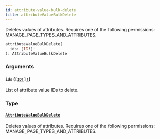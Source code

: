 ```yaml
---
id: attribute-value-bulk-delete
title: attributeValueBulkDelete
---
```


Deletes values of attributes. Requires one of the following permissions: MANAGE_PAGE_TYPES_AND_ATTRIBUTES.

```graphql
attributeValueBulkDelete(
  ids: [ID!]!
): AttributeValueBulkDelete

```

### Arguments

#### `ids` ([`[ID!]!`](../../../developer/api-reference/scalars/id))

List of attribute value IDs to delete.

### Type

#### [`AttributeValueBulkDelete`](../../../developer/api-reference/objects/attribute-value-bulk-delete)

Deletes values of attributes. Requires one of the following permissions: MANAGE_PAGE_TYPES_AND_ATTRIBUTES.

